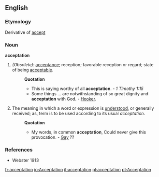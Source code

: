 ==English==
===Etymology===
Derivative of [[accept]]

===Noun=== 
'''acceptation'''
#''(Obsolete):'' [[acceptance]]; reception; favorable reception or regard; state of being [[acceptable]]. 
#:'''Quotation'''
#:*This is saying worthy of all '''acceptation'''. - ''1 Timothy 1:15'' 
#:*Some things ... are notwithstanding of so great dignity and '''acceptation''' with God. - [[Hooker]]. 
#The meaning in which a word or expression is [[understood]], or generally received; as, term is to be used according to its usual ''acceptation''.
#:'''Quotation'''
#:*My words, in common '''acceptation''', Could never give this provocation. - [[Gay]] ??

===References===
*Webster 1913

[[fr:acceptation]]
[[io:Acceptation]]
[[it:acceptation]]
[[pl:acceptation]]
[[pt:Acceptation]]